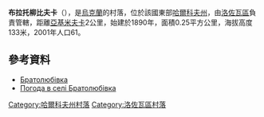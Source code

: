 {{coord|48|56|5|N|36|26|17|E|scale:100000_region:UA|display=title}}

'''布拉托柳比夫卡'''（{{lang-uk|Братолюбівка}}），是[[烏克蘭|烏克蘭]]的村落，位於該國東部[[哈爾科夫州|哈爾科夫州]]，由[[洛佐瓦區|洛佐瓦區]]負責管轄，距離[[亞基米夫卡_(布利茲紐基區)|亞基米夫卡]]2公里，始建於1890年，面積0.25平方公里，海拔高度133米，2001年人口61。

==參考資料==
*[http://w1.c1.rada.gov.ua/pls/z7502/A005?rdat1=09.01.2009&rf7571=33669 Братолюбівка]{{dead link|date=2018年2月 |bot=InternetArchiveBot |fix-attempted=yes }}
* [http://weather.in.ua/ua/har'kovskaja/1983 Погода в селі Братолюбівка] {{Wayback|url=http://weather.in.ua/ua/har'kovskaja/1983 |date=20160323020748 }}

{{DEFAULTSORT:Братолюбівка}}
[[Category:哈爾科夫州村落|Category:哈爾科夫州村落]]
[[Category:洛佐瓦區村落|Category:洛佐瓦區村落]]


{{Kharkiv-geo-stub}}